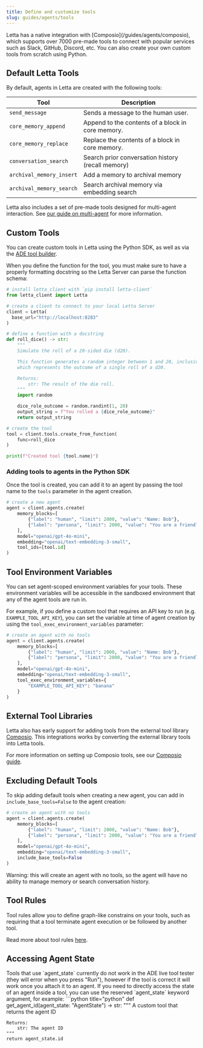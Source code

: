```yaml
---
title: Define and customize tools
slug: guides/agents/tools
---
```


<Tip>
Letta has a native integration with [Composio](/guides/agents/composio), which supports over 7000 pre-made tools to connect with popular services such as Slack, GitHub, Discord, etc.
You can also create your own custom tools from scratch using Python.
</Tip>

## Default Letta Tools
By default, agents in Letta are created with the following tools:

| Tool                       | Description                                          |
|----------------------------|------------------------------------------------------|
| `send_message`             | Sends a message to the human user.                   |
| `core_memory_append`       | Append to the contents of a block in core memory.    |
| `core_memory_replace`      | Replace the contents of a block in core memory.      |
| `conversation_search`      | Search prior conversation history (recall memory)    |
| `archival_memory_insert`   | Add a memory to archival memory                      |
| `archival_memory_search`   | Search archival memory via embedding search          |

Letta also includes a set of pre-made tools designed for multi-agent interaction.
See [our guide on multi-agent](/guides/agents/multi-agent) for more information.

## Custom Tools
You can create custom tools in Letta using the Python SDK, as well as via the [ADE tool builder](/guides/ade/usage#tools).

When you define the function for the tool, you must make sure to have a properly formatting docstring so the Letta Server can parse the function schema:
```python title="python" maxLines=50
# install letta_client with `pip install letta-client`
from letta_client import Letta

# create a client to connect to your local Letta Server
client = Letta(
  base_url="http://localhost:8283"
)

# define a function with a docstring
def roll_dice() -> str:
    """
    Simulate the roll of a 20-sided die (d20).

    This function generates a random integer between 1 and 20, inclusive,
    which represents the outcome of a single roll of a d20.

    Returns:
        str: The result of the die roll.
    """
    import random

    dice_role_outcome = random.randint(1, 20)
    output_string = f"You rolled a {dice_role_outcome}"
    return output_string

# create the tool
tool = client.tools.create_from_function(
    func=roll_dice
)

print(f"Created tool {tool.name}")
```

### Adding tools to agents in the Python SDK
Once the tool is created, you can add it to an agent by passing the tool name to the `tools` parameter in the agent creation.
```python title="python" {9}
# create a new agent
agent = client.agents.create(
    memory_blocks=[
        {"label": "human", "limit": 2000, "value": "Name: Bob"},
        {"label": "persona", "limit": 2000, "value": "You are a friendly agent"}
    ],
    model="openai/gpt-4o-mini",
    embedding="openai/text-embedding-3-small",
    tool_ids=[tool.id]
)
```

## Tool Environment Variables
You can set agent-scoped environment variables for your tools.
These environment variables will be accessible in the sandboxed environment that any of the agent tools are run in.

For example, if you define a custom tool that requires an API key to run (e.g. `EXAMPLE_TOOL_API_KEY`), you can set the variable at time of agent creation by using the `tool_exec_environment_variables` parameter:
```python title="python" {9-11}
# create an agent with no tools
agent = client.agents.create(
    memory_blocks=[
        {"label": "human", "limit": 2000, "value": "Name: Bob"},
        {"label": "persona", "limit": 2000, "value": "You are a friendly agent"}
    ],
    model="openai/gpt-4o-mini",
    embedding="openai/text-embedding-3-small",
    tool_exec_environment_variables={
        "EXAMPLE_TOOL_API_KEY": "banana"
    }
)
```

## External Tool Libraries
Letta also has early support for adding tools from the external tool library [Composio](https://docs.composio.dev).
This integrations works by converting the external library tools into Letta tools.

For more information on setting up Composio tools, see our [Composio guide](/guides/agents/composio).

## Excluding Default Tools
To skip adding default tools when creating a new agent, you can add in `include_base_tools=False` to the agent creation:
```python title="python" {9}
# create an agent with no tools
agent = client.agents.create(
    memory_blocks=[
        {"label": "human", "limit": 2000, "value": "Name: Bob"},
        {"label": "persona", "limit": 2000, "value": "You are a friendly agent"}
    ],
    model="openai/gpt-4o-mini",
    embedding="openai/text-embedding-3-small",
    include_base_tools=False
)
```
Warning: this will create an agent with no tools, so the agent will have no ability to manage memory or search conversation history.

## Tool Rules
Tool rules allow you to define graph-like constrains on your tools, such as requiring that a tool terminate agent execution or be followed by another tool.

Read more about tool rules [here](/guides/agents/tool-rules).

## Accessing Agent State
<Warning>
Tools that use `agent_state` currently do not work in the ADE live tool tester (they will error when you press "Run"), however if the tool is correct it will work once you attach it to an agent.
</Warning>
If you need to directly access the state of an agent inside a tool, you can use the reserved `agent_state` keyword argument, for example:
```python title="python"
def get_agent_id(agent_state: "AgentState") -> str:
    """
    A custom tool that returns the agent ID

    Returns:
        str: The agent ID
    """
    return agent_state.id
```
